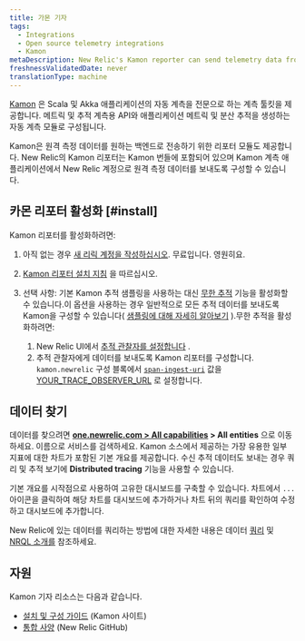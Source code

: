 ```yaml
---
title: 가몬 기자
tags:
  - Integrations
  - Open source telemetry integrations
  - Kamon
metaDescription: New Relic's Kamon reporter can send telemetry data from your Kamon-instrumented applications to your New Relic account.
freshnessValidatedDate: never
translationType: machine
---
```


[Kamon](https://kamon.io/) 은 Scala 및 Akka 애플리케이션의 자동 계측을 전문으로 하는 계측 툴킷을 제공합니다. 메트릭 및 추적 계측용 API와 애플리케이션 메트릭 및 분산 추적을 생성하는 자동 계측 모듈로 구성됩니다.

Kamon은 원격 측정 데이터를 원하는 백엔드로 전송하기 위한 리포터 모듈도 제공합니다. New Relic의 Kamon 리포터는 Kamon 번들에 포함되어 있으며 Kamon 계측 애플리케이션에서 New Relic 계정으로 원격 측정 데이터를 보내도록 구성할 수 있습니다.

## 카몬 리포터 활성화 [#install]

Kamon 리포터를 활성화하려면:

1. 아직 없는 경우 [새 리릭 계정을 작성하십시오](https://newrelic.com/signup). 무료입니다. 영원히요.

2. [Kamon 리포터 설치 지침](https://kamon.io/docs/latest/reporters/newrelic/) 을 따르십시오.

3. 선택 사항: 기본 Kamon 추적 샘플링을 사용하는 대신 [무한 추적](/docs/introduction-infinite-tracing) 기능을 활성화할 수 있습니다.이 옵션을 사용하는 경우 일반적으로 모든 추적 데이터를 보내도록 Kamon을 구성할 수 있습니다( [샘플링에 대해 자세히 알아보기](/docs/distributed-tracing/concepts/how-new-relic-distributed-tracing-works) ).무한 추적을 활성화하려면:

   1. New Relic UI에서 [추적 관찰자를 설정합니다](/docs/infinite-tracing-set-trace-observer#set-up) .
   2. 추적 관찰자에게 데이터를 보내도록 Kamon 리포터를 구성합니다. `kamon.newrelic` 구성 블록에서 [`span-ingest-uri`](https://kamon.io/docs/latest/reporters/newrelic/) 값을 [YOUR_TRACE_OBSERVER_URL](/docs/infinite-tracing-set-trace-observer#ui-endpoints) 로 설정합니다.

<InstallFeedback/>

## 데이터 찾기

데이터를 찾으려면 <DNT>**[one.newrelic.com > All capabilities](https://one.newrelic.com/all-capabilities) > All entities**</DNT> 으로 이동하세요. 이름으로 서비스를 검색하세요. Kamon 소스에서 제공하는 가장 유용한 일부 지표에 대한 차트가 포함된 기본 개요를 제공합니다. 수신 추적 데이터도 보내는 경우 쿼리 및 추적 보기에 <DNT>**Distributed tracing**</DNT> 기능을 사용할 수 있습니다.

기본 개요를 시작점으로 사용하여 고유한 대시보드를 구축할 수 있습니다. 차트에서 `...` 아이콘을 클릭하여 해당 차트를 대시보드에 추가하거나 차트 뒤의 쿼리를 확인하여 수정하고 대시보드에 추가합니다.

New Relic에 있는 데이터를 쿼리하는 방법에 대한 자세한 내용은 데이터 [쿼리](/docs/using-new-relic/data/understand-data/query-new-relic-data) 및 [NRQL 소개를](/docs/query-data/nrql-new-relic-query-language/getting-started/introduction-nrql) 참조하세요.

## 자원

Kamon 기자 리소스는 다음과 같습니다.

* [설치 및 구성 가이드](https://kamon.io/docs/latest/reporters/newrelic/) (Kamon 사이트)
* [통합 사양](https://github.com/newrelic/newrelic-exporter-specs/tree/master/kamon) (New Relic GitHub)
